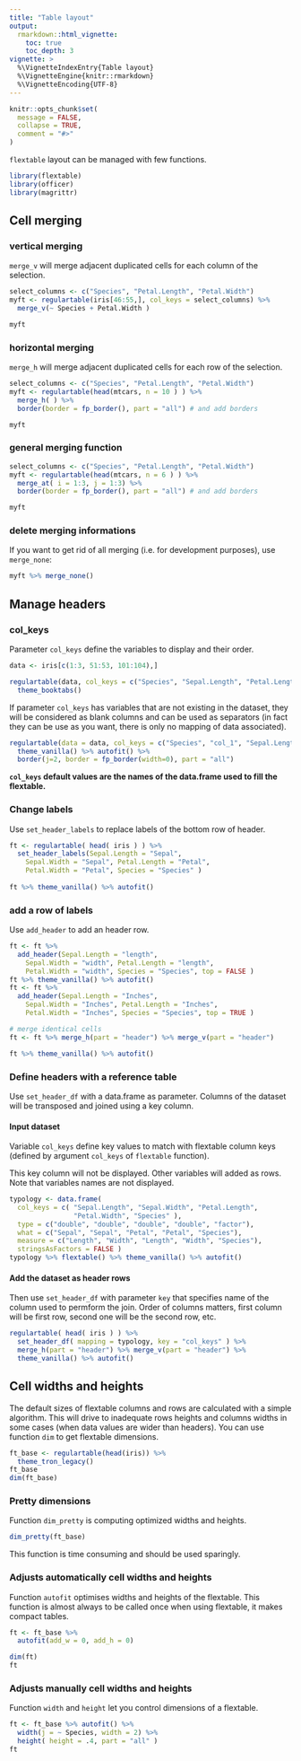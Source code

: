 ```yaml
---
title: "Table layout"
output: 
  rmarkdown::html_vignette:
    toc: true 
    toc_depth: 3
vignette: >
  %\VignetteIndexEntry{Table layout}
  %\VignetteEngine{knitr::rmarkdown}
  %\VignetteEncoding{UTF-8}
---
```



```r
knitr::opts_chunk$set(
  message = FALSE,
  collapse = TRUE,
  comment = "#>"
)
```

`flextable` layout can be managed with few functions. 

```r
library(flextable)
library(officer)
library(magrittr)
```


## Cell merging 

### vertical merging

`merge_v` will merge adjacent duplicated cells for each column of the selection.

```r
select_columns <- c("Species", "Petal.Length", "Petal.Width")
myft <- regulartable(iris[46:55,], col_keys = select_columns) %>% 
  merge_v(~ Species + Petal.Width )

myft
```

### horizontal merging

`merge_h` will merge adjacent duplicated cells for each row of the selection.

```r
select_columns <- c("Species", "Petal.Length", "Petal.Width")
myft <- regulartable(head(mtcars, n = 10 ) ) %>% 
  merge_h( ) %>%
  border(border = fp_border(), part = "all") # and add borders

myft
```

### general merging function

```r
select_columns <- c("Species", "Petal.Length", "Petal.Width")
myft <- regulartable(head(mtcars, n = 6 ) ) %>% 
  merge_at( i = 1:3, j = 1:3) %>%
  border(border = fp_border(), part = "all") # and add borders

myft
```


### delete merging informations

If you want to get rid of all merging (i.e. for development purposes), use `merge_none`:

```r
myft %>% merge_none()
```

## Manage headers

### col_keys

Parameter `col_keys` define the variables to display and their order. 

```r
data <- iris[c(1:3, 51:53, 101:104),]

regulartable(data, col_keys = c("Species", "Sepal.Length", "Petal.Length") ) %>%
  theme_booktabs() 

```

If parameter `col_keys` has variables that are not existing in the dataset, they will be considered as blank columns and can be used as separators (in fact they can be use as you want, there is only no mapping of data associated).

```r
regulartable(data = data, col_keys = c("Species", "col_1", "Sepal.Length", "Petal.Length") ) %>%
  theme_vanilla() %>% autofit() %>% 
  border(j=2, border = fp_border(width=0), part = "all") 
```


**`col_keys` default values are the names of the data.frame used to fill the flextable.**

### Change labels

Use `set_header_labels` to replace labels of the bottom row of header. 

```r
ft <- regulartable( head( iris ) ) %>% 
  set_header_labels(Sepal.Length = "Sepal", 
    Sepal.Width = "Sepal", Petal.Length = "Petal",
    Petal.Width = "Petal", Species = "Species" )
  
ft %>% theme_vanilla() %>% autofit()
```

### add a row of labels

Use `add_header` to add an header row. 

```r
ft <- ft %>% 
  add_header(Sepal.Length = "length",
    Sepal.Width = "width", Petal.Length = "length",
    Petal.Width = "width", Species = "Species", top = FALSE ) 
ft %>% theme_vanilla() %>% autofit()
ft <- ft %>% 
  add_header(Sepal.Length = "Inches",
    Sepal.Width = "Inches", Petal.Length = "Inches",
    Petal.Width = "Inches", Species = "Species", top = TRUE )

# merge identical cells
ft <- ft %>% merge_h(part = "header") %>% merge_v(part = "header")

ft %>% theme_vanilla() %>% autofit() 
```


### Define headers with a reference table

Use `set_header_df` with a data.frame as parameter. Columns of the dataset will be transposed and joined using a key column. 

#### Input dataset 

Variable `col_keys` define key values to match with flextable column keys (defined by argument `col_keys` of `flextable` function).

This key column will not be displayed. Other variables will added as rows. Note that variables names are not displayed.

```r
typology <- data.frame(
  col_keys = c( "Sepal.Length", "Sepal.Width", "Petal.Length",
                "Petal.Width", "Species" ),
  type = c("double", "double", "double", "double", "factor"),
  what = c("Sepal", "Sepal", "Petal", "Petal", "Species"),
  measure = c("Length", "Width", "Length", "Width", "Species"),
  stringsAsFactors = FALSE )
typology %>% flextable() %>% theme_vanilla() %>% autofit()
```

#### Add the dataset as header rows

Then use `set_header_df` with parameter `key` that specifies name of the column used 
to permform the join. Order of columns matters, first column will be first row, second one will be the second row, etc.

```r
regulartable( head( iris ) ) %>% 
  set_header_df( mapping = typology, key = "col_keys" ) %>% 
  merge_h(part = "header") %>% merge_v(part = "header") %>% 
  theme_vanilla() %>% autofit()
```



## Cell widths and heights

The default sizes of flextable columns and rows are calculated with a simple algorithm. This will drive to inadequate rows heights and columns widths in some cases (when data values are wider than headers). You can use function `dim` to get flextable dimensions. 

```r
ft_base <- regulartable(head(iris)) %>% 
  theme_tron_legacy()
ft_base
dim(ft_base)
```

### Pretty dimensions

Function `dim_pretty` is computing optimized widths and heights. 

```r
dim_pretty(ft_base)
```

This function is time consuming and should be used sparingly.

### Adjusts automatically cell widths and heights

Function `autofit` optimises widths and heights of the flextable. This function is almost always 
to be called once when using flextable, it makes compact tables.

```r
ft <- ft_base %>% 
  autofit(add_w = 0, add_h = 0)

dim(ft)
ft
```

### Adjusts manually cell widths and heights

Function `width` and `height` let you control dimensions of a flextable. 

```r
ft <- ft_base %>% autofit() %>% 
  width(j = ~ Species, width = 2) %>% 
  height( height = .4, part = "all" )
ft
```


